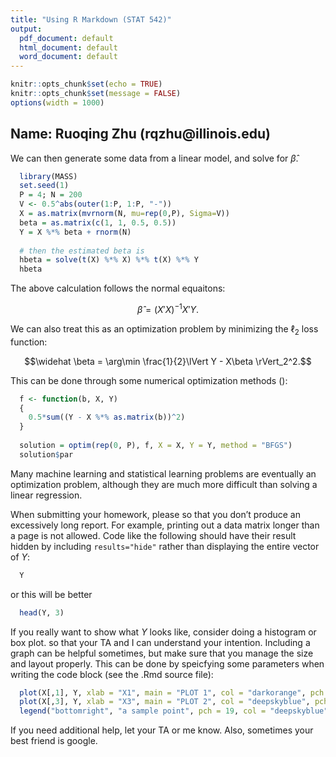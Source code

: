 ```yaml
---
title: "Using R Markdown (STAT 542)"
output:
  pdf_document: default
  html_document: default
  word_document: default
---
```


```r
knitr::opts_chunk$set(echo = TRUE)
knitr::opts_chunk$set(message = FALSE)
options(width = 1000)
```

## Name: Ruoqing Zhu (rqzhu@illinois.edu)

\section{1. An example: generating data and fitting a linear regression}

\textcolor{red}{First, you need to install required packages if you haven't.} We can then generate some data from a linear model, and solve for $\widehat \beta$.

```r
  library(MASS)
  set.seed(1)
  P = 4; N = 200
  V <- 0.5^abs(outer(1:P, 1:P, "-"))
  X = as.matrix(mvrnorm(N, mu=rep(0,P), Sigma=V))
  beta = as.matrix(c(1, 1, 0.5, 0.5))
  Y = X %*% beta + rnorm(N)
  
  # then the estimated beta is 
  hbeta = solve(t(X) %*% X) %*% t(X) %*% Y
  hbeta
```

The above calculation follows the normal equaitons:

$$\widehat \beta = (X'X)^{-1} X'Y.$$

We can also treat this as an optimization problem by minimizing the $\ell_2$ loss function: 

$$\widehat \beta = \arg\min \frac{1}{2}\lVert Y - X\beta \rVert_2^2.$$

This can be done through some numerical optimization methods (\textcolor{red}{although this is entirely NOT necessary and is an overkill...}):

```r
  f <- function(b, X, Y)
  {
    0.5*sum((Y - X %*% as.matrix(b))^2)
  }
  
  solution = optim(rep(0, P), f, X = X, Y = Y, method = "BFGS")
  solution$par
```

Many machine learning and statistical learning problems are eventually an optimization problem, although they are much more difficult than solving a linear regression. 

\section{2. Some other things}

When submitting your homework, please **\textcolor{red}{simplify your R output}** so that you don't produce an excessively long report. For example, printing out a data matrix longer than a page is not allowed. Code like the following should have their result hidden by including `results="hide"` rather than displaying the entire vector of $Y$:

```r
  Y
```

or this will be better
```r
  head(Y, 3)
```

If you really want to show what $Y$ looks like, consider doing a histogram or box plot. \textcolor{red}{Your `R` code should always come with explanations} so that your TA and I can understand your intention. Including a graph can be helpful sometimes, but make sure that you manage the size and layout properly. This can be done by speicfying some parameters when writing the code block (see the .Rmd source file):

```r
  plot(X[,1], Y, xlab = "X1", main = "PLOT 1", col = "darkorange", pch = 19)
  plot(X[,3], Y, xlab = "X3", main = "PLOT 2", col = "deepskyblue", pch = 19)
  legend("bottomright", "a sample point", pch = 19, col = "deepskyblue", cex = 1.2)
```

If you need additional help, let your TA or me know. Also, sometimes your best friend is google.

